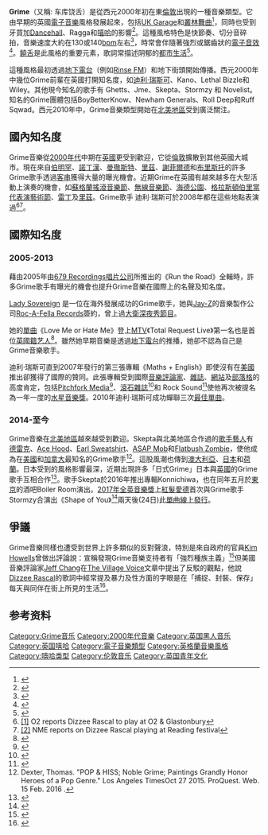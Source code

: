{{Untranslated-jargon|time=2017-06-01}}
{{Infobox music genre
| color             = black
| bgcolor           = silver
| name              = Grime
| stylistic_origins = {{hlist|英國車庫搖滾|[[早期叢林舞曲|叢林舞曲]]|[[嘻哈音樂|嘻哈]]|[[Dancehall|Dancehall]]|[[Ragga|Ragga]]|[[鼓打貝斯|鼓打貝斯]]|類電子}}
| cultural_origins  = 西元2000年初; [[倫敦|倫敦]], [[英格蘭|英格蘭]], [[英國|英國]]
| instruments       = {{hlist|[[說唱|說唱]]|[[饒舌|饒舌]]|[[數位音效|數位音效]]|調音}}
}}

'''Grime'''（又稱: 车库饶舌）是從西元2000年初在東[[伦敦|倫敦]]出現的一種音樂類型。它由早期的英國[[電子音樂|電子音樂]]風格發展起來，包括[[UK_Garage|UK Garage]]和[[早期叢林舞曲|叢林舞曲]]<ref>{{Cite news|url=http://www.cbc.ca/arts/music/grimewave.html|title=Grime Wave|last=McKinnon|first=Matthew|date=2005-05-05|work=[[Canadian_Broadcasting_Corporation|Canadian Broadcasting Corporation]]|accessdate=2007-01-26|archive-date=2007-01-26|archive-url=https://web.archive.org/web/20070126235949/http://www.cbc.ca/arts/music/grimewave.html|dead-url=no}}</ref>，同時也受到牙買加[[Dancehall|Dancehall]]、Ragga和[[嘻哈|嘻哈]]的影響<ref>{{Cite web|url=http://uk.complex.com/music/2016/06/hip-hop-dancehall-breaking-down-the-origins-of-grime/dizzee-talks-hip-hop-rosenberg|title=Hip-Hop Or Dancehall? Breaking Down The Grime Scene's Roots|accessdate=|author=|date=2017-02-05|publisher=|archive-date=2017-02-06|archive-url=https://web.archive.org/web/20170206103917/http://uk.complex.com/music/2016/06/hip-hop-dancehall-breaking-down-the-origins-of-grime/dizzee-talks-hip-hop-rosenberg|dead-url=no}}</ref>。這種風格特色是快節奏、切分音碎拍，音樂速度大約在130或140[[速度_(音樂)|bpm]]左右<ref>{{Cite news|url=http://www.cbc.ca/arts/music/grimewave.html|title=Grime Wave|last=McKinnon|first=Matthew|date=2005-05-05|work=[[Canadian_Broadcasting_Corporation|Canadian Broadcasting Corporation]]|accessdate=2016-01-23|archive-date=2007-01-26|archive-url=https://web.archive.org/web/20070126235949/http://www.cbc.ca/arts/music/grimewave.html|dead-url=no}}</ref>，時常會伴隨著強烈或鋸齒狀的[[電子音樂|電子音效]]<ref>{{Cite web|url=http://www.allmusic.com/style/garage-rap-grime-ma0000004464|title=Garage rap/Grime overview|accessdate=9 February 2017|author=|date=|publisher=|archive-date=2017-01-19|archive-url=https://web.archive.org/web/20170119215703/http://www.allmusic.com/style/garage-rap-grime-ma0000004464|dead-url=no}}</ref>。[[饒舌|饒舌]]是此風格的重要元素，歌詞常描述阴郁的[[城市|都市生活]]<ref>{{Cite book|url=https://books.google.com/books?id=nDesCQAAQBAJ&dq=grime+urban+life&source=gbs_navlinks_s|title=UK Hip-Hop, Grime and the City: The Aesthetics and Ethics of London's Rap Scenes|last=Bramwell|first=Richard|publisher=Routledge|year=2012|isbn=|location=|pages=|access-date=2017-02-27|archive-date=2019-06-12|archive-url=https://web.archive.org/web/20190612042650/https://books.google.com/books?id=nDesCQAAQBAJ&dq=grime+urban+life&source=gbs_navlinks_s|dead-url=no}}</ref>。

這種風格最初透過[[地下電台|地下電台]]（例如[[Rinse_FM|Rinse FM]]）和地下街頭開始傳播。西元2000年中幾位Grime前輩在英國打開知名度，如[[迪利·瑞斯可|迪利·瑞斯可]]、Kano、Lethal Bizzle和Wiley。其他現今知名的歌手有 Ghetts、Jme、Skepta、Stormzy 和 Novelist。知名的Grime團體包括BoyBetterKnow、Newham Generals、Roll Deep和Ruff Sqwad。西元2010年中，Grime音樂類型開始在[[北美地区|北美地區]]受到廣泛關注。

==國內知名度==
Grime音樂從[[2000年代|2000年代]]中期在[[英国|英國]]更受到歡迎，它從[[伦敦|倫敦]]擴散到其他英國大城市。現在來自[[伯明翰|伯明罕]]、[[诺丁汉|諾丁漢]]、[[曼彻斯特|曼徹斯特]]、[[利兹|里茲]]、[[谢菲尔德|謝菲爾德]]和[[布里斯托尔|布里斯托]]的許多Grime歌手透過[[客串|客串]]獲得大量的曝光機會。近期Grime在英國有越來越多在大型活動上演奏的機會，如[[T_in_the_Park|蘇格蘭搖滾音樂節]]、[[Wireless_Festival|無線音樂節]]、[[海德公园|海德公園]]、[[格拉斯顿伯里当代表演艺术节|格拉斯頓伯里當代表演藝術節]]、[[雷丁|雷丁]]及[[利兹|里茲]]。Grime歌手 迪利·瑞斯可於2008年都在這些地點表演過<ref>[http://www.theo2.co.uk/general/lily-allen-and-dizzee-rascal-co-headline-at-the-o2.html {{Wayback|url=http://www.theo2.co.uk/general/lily-allen-and-dizzee-rascal-co-headline-at-the-o2.html |date=20120420045451 }}<nowiki>[1]</nowiki>] O2 reports Dizzee Rascal to play at O2 & Glastonbury</ref><ref>[http://www.nme.com/news/nme/39152 {{Wayback|url=http://www.nme.com/news/nme/39152 |date=20131224125133 }} <nowiki>[2]</nowiki>] NME reports on Dizzee Rascal playing at Reading festival</ref>。

==國際知名度==
===2005-2013===
藉由2005年由[[679_Recordings|679 Recordings唱片公司]]所推出的《Run the Road》全輯時，許多Grime歌手有曝光的機會也提升Grime音樂在國際上的名聲及知名度。

[[女暴君|Lady Sovereign]] 是一位在海外發展成功的Grime歌手，她與[[Jay_Z|Jay-Z]]的音樂製作公司[[Roc-A-Fella_Records|Roc-A-Fella Records]]簽約，曾上過[[大卫·莱特曼晚间秀|大衛深夜秀節目]]。

她的[[单曲|單曲]]《Love Me or Hate Me》登上[[音樂電視網|MTV]]《Total Request Live》第一名也是首位[[英國國籍法|英國籍]][[艺人|艺人]]<ref>{{cite news |url=http://www.news.com.au/entertainment/story/0,23663,21235541-5007184,00.html |title=Sovereign hits her gold mine |last=Mathewson |first=Catriona |date=2007-02-16 |work=[[The_Courier-Mail|The Courier-Mail]] |publisher=Queensland Newspapers |accessdate=2008-04-13 |deadurl=yes |archiveurl=https://web.archive.org/web/20080229051519/http://www.news.com.au/entertainment/story/0%2C23663%2C21235541-5007184%2C00.html |archivedate=2008-02-29 }}</ref>。雖然她早期音樂是透過[[地下電台|地下電台]]的推播，她卻不認為自己是Grime音樂歌手。

迪利·瑞斯可直到2007年發行的第三張專輯《Maths + English》即使沒有在[[美国|美國]]推出卻獲得了國際的贊同。此張專輯受到國際[[音樂評論家|音樂評論家]]、[[杂志|雜誌]]、[[網站|網站]]及[[網誌|部落格]]的高度肯定，包括[[Pitchfork_Media|Pitchfork Media]]<ref>{{cite web|url=http://pitchfork.com/reviews/albums/10309-maths-english/|title=Dizzee Rascal: Maths + English|accessdate=2008-03-12|date=2007-06-15|last=Patrin|first=Nate|work=[[Pitchfork_Media|Pitchfork Media]]|archive-date=2009-03-18|archive-url=https://web.archive.org/web/20090318181821/http://pitchfork.com/reviews/albums/10309-maths-english/|dead-url=no}}</ref>、[[滾石_(雜誌)|滾石雜誌]]<ref>{{cite web|url=http://www.rollingstone.com/reviews/album/14914081/review/14933390/maths__english|title=Maths + English|accessdate=2008-03-12|date=2007-05-30|last=Hoard|first=Christian|work=[[Rolling_Stone|Rolling Stone]] Online|archive-date=2008-07-10|archive-url=https://web.archive.org/web/20080710133814/http://www.rollingstone.com/reviews/album/14914081/review/14933390/maths__english|dead-url=no}}</ref>和 Rock Sound<ref>{{cite web |url=http://www.rocksound.tv/articles/166/Dizzee-Rascal---Maths--English.html |title=Dizzee Rascal - Maths & English |accessdate=2008-03-12 |last=Galil |first=Leor |work=[[Rock_Sound|Rock Sound]] |deadurl=yes |archiveurl=https://web.archive.org/web/20080616024901/http://www.rocksound.tv/articles/166/Dizzee-Rascal---Maths--English.html |archivedate=2008-06-16 }}</ref>使他再次被提名為一年一度的[[水星音樂獎|水星音樂獎]]。2010年迪利·瑞斯可成功蟬聯三次[[单曲|最佳單曲]]。

===2014-至今===
Grime音樂在[[北美地区|北美地區]]越來越受到歡迎。Skepta與北美地區合作過的[[歌手|歌手藝人]]有[[德雷克_(歌手)|德雷克]]、[[Ace_Hood|Ace Hood]]、[[Earl_Sweatshirt|Earl Sweatshirt]]、[[ASAP_Mob|ASAP Mob]]和[[Flatbush_Zombie|Flatbush Zombie]]，使他成為在[[美国|美國]]和[[加拿大|加拿大]]最知名的Grime歌手<ref>Dexter, Thomas. "POP & HISS; Noble Grime; Paintings Grandly Honor Heroes of a Pop Genre." Los Angeles TimesOct 27 2015. ProQuest. Web. 15 Feb. 2016 .</ref>。這股風潮也傳到[[澳大利亚|澳大利亞]]、[[日本|日本]]和[[荷兰|荷蘭]]。日本受到的風格影響最深，近期出現許多「日式Grime」日本與[[英国|英國]]的Grime歌手互相合作<ref>{{Cite web|url=https://ukf.com/words/mc-duff-and-the-rise-of-japanese-grime/18472|title=MC Duff and the rise of Japanese grime|accessdate=2017-01-27|date=2017-01-27|publisher=UKF.com|language=EN|archive-date=2018-04-04|archive-url=https://web.archive.org/web/20180404201101/https://ukf.com/words/mc-duff-and-the-rise-of-japanese-grime/18472|dead-url=no}}</ref>。歌手Skepta於2016年推出專輯Konnichiwa，也在同年五月於[[东京|東京]]的酒吧Boiler Room演出。[[2017年全英音樂獎|2017年全英音樂獎]]上[[紅髮艾德|紅髮愛德]]首次與Grime歌手Stormzy合演出《Shape of You》<ref>{{Cite web|url=http://www.xxlmag.com/video/2017/02/stormzy-performs-shape-of-you-ed-sheeran-2017-brit-awards/|title=Stormzy Performs “Shape of You” With Ed Sheeran at 2017 Brit Awards|accessdate=2017-03-04|author=Justin Ivey|date=2017-02-22|publisher=XXL|archive-date=2019-06-29|archive-url=https://web.archive.org/web/20190629134729/https://www.xxlmag.com/video/2017/02/stormzy-performs-shape-of-you-ed-sheeran-2017-brit-awards/|dead-url=no}}</ref>兩天後(24日)此[[单曲|單曲]][[ITunes|線上發行]]。

==爭議==
Grime音樂同樣也遭受到世界上許多類似的反對聲浪，特別是來自政府的官員[[Kim_Howells|Kim Howells]]曾做出評論說：宣稱發現Grime音樂支持者有「強烈種族主義」<ref>{{cite news|url=https://www.theguardian.com/uk/2003/jan/06/ukguns.immigrationpolicy1|title=Minister labelled racist after attack on rap 'idiots'|last=Gibbons|first=Fiachra|date=2003-01-06|work=[[The_Guardian|The Guardian]]|publisher=[[Guardian_Media_Group|Guardian Media Group]]|accessdate=2008-03-13|archive-date=2013-08-26|archive-url=https://web.archive.org/web/20130826204410/http://www.theguardian.com/uk/2003/jan/06/ukguns.immigrationpolicy1|dead-url=no}}</ref>但美國音樂評論家[[Jeff_Chang|Jeff Chang]]在[[The_Village_Voice|The Village Voice]]文章中提出了反駁的觀點，他說[[Dizzee_Rascal|Dizzee Rascal]]的歌詞中經常提及暴力及性方面的字眼是在「捕捉、封裝、保存」每天與同伴在街上所見的生活<ref name="future">{{cite web|url=http://www.villagevoice.com/music/0403,chang,50366,22.html|title=Future Shock|accessdate=2008-03-12|date=2004-01-13|last=Chang|first=Jeff|authorlink=Jeff Chang (journalist)|work=[[The_Village_Voice|The Village Voice]]|deadurl=yes|archiveurl=https://web.archive.org/web/20080328234033/http://www.villagevoice.com/music/0403%2Cchang%2C50366%2C22.html|archivedate=2008-03-28}}</ref>。

== 参考资料 ==
{{Reflist}}

[[Category:Grime音乐|Category:Grime音乐]]
[[Category:2000年代音樂|Category:2000年代音樂]]
[[Category:英国黑人音乐|Category:英国黑人音乐]]
[[Category:英国嘻哈|Category:英国嘻哈]]
[[Category:電子音樂類型|Category:電子音樂類型]]
[[Category:英格蘭音樂風格|Category:英格蘭音樂風格]]
[[Category:嘻哈类型|Category:嘻哈类型]]
[[Category:伦敦音乐|Category:伦敦音乐]]
[[Category:英国青年文化|Category:英国青年文化]]